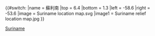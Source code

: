 {{#switch:{{{1}}}
|name   = 蘇利南
|top    = 6.4
|bottom = 1.3
|left   = -58.6
|right  = -53.6
|image  = Suriname location map.svg
|image1 = Suriname relief location map.jpg
}}<noinclude>{{Location map/Info|Suriname}}
{{Documentation}}

[[Category:地理位置圖模板|Suriname]]
</noinclude>